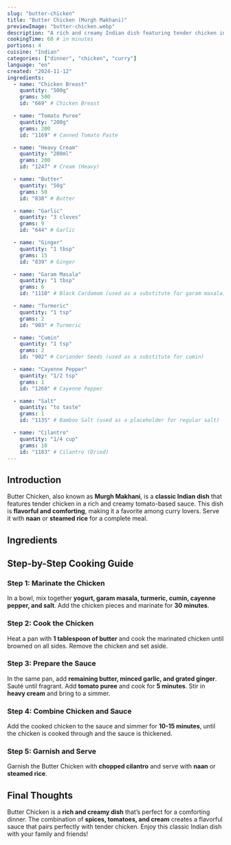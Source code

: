 ```yaml
---
slug: "butter-chicken"
title: "Butter Chicken (Murgh Makhani)"
previewImage: "butter-chicken.webp"
description: "A rich and creamy Indian dish featuring tender chicken in a spiced tomato and butter sauce, served with naan or rice."
cookingTime: 60 # in minutes
portions: 4
cuisine: "Indian"
categories: ["dinner", "chicken", "curry"]
language: "en"
created: "2024-11-12"
ingredients:
  - name: "Chicken Breast"
    quantity: "500g"
    grams: 500
    id: "669" # Chicken Breast

  - name: "Tomato Puree"
    quantity: "200g"
    grams: 200
    id: "1169" # Canned Tomato Paste

  - name: "Heavy Cream"
    quantity: "200ml"
    grams: 200
    id: "1247" # Cream (Heavy)

  - name: "Butter"
    quantity: "50g"
    grams: 50
    id: "838" # Butter

  - name: "Garlic"
    quantity: "3 cloves"
    grams: 9
    id: "644" # Garlic

  - name: "Ginger"
    quantity: "1 tbsp"
    grams: 15
    id: "839" # Ginger

  - name: "Garam Masala"
    quantity: "1 tbsp"
    grams: 6
    id: "1110" # Black Cardamom (used as a substitute for garam masala)

  - name: "Turmeric"
    quantity: "1 tsp"
    grams: 2
    id: "903" # Turmeric

  - name: "Cumin"
    quantity: "1 tsp"
    grams: 2
    id: "902" # Coriander Seeds (used as a substitute for cumin)

  - name: "Cayenne Pepper"
    quantity: "1/2 tsp"
    grams: 1
    id: "1260" # Cayenne Pepper

  - name: "Salt"
    quantity: "to taste"
    grams: 1
    id: "1135" # Bamboo Salt (used as a placeholder for regular salt)

  - name: "Cilantro"
    quantity: "1/4 cup"
    grams: 10
    id: "1183" # Cilantro (Dried)
---
```



## Introduction

Butter Chicken, also known as **Murgh Makhani**, is a **classic Indian dish** that features tender chicken in a rich and creamy tomato-based sauce. This dish is **flavorful and comforting**, making it a favorite among curry lovers. Serve it with **naan** or **steamed rice** for a complete meal.

## Ingredients

<IngredientsList
  ingredients={frontmatter.ingredients}
  portions={frontmatter.portions}
/>

## Step-by-Step Cooking Guide

### Step 1: Marinate the Chicken

In a bowl, mix together **yogurt, garam masala, turmeric, cumin, cayenne pepper, and salt**. Add the chicken pieces and marinate for **30 minutes**.

<CookingStep action="mix-white-marinade" />

### Step 2: Cook the Chicken

Heat a pan with **1 tablespoon of butter** and cook the marinated chicken until browned on all sides. Remove the chicken and set aside.

<CookingStep action="frying-pan-meat-poultry-cubes" />

### Step 3: Prepare the Sauce

In the same pan, add **remaining butter, minced garlic, and grated ginger**. Sauté until fragrant. Add **tomato puree** and cook for **5 minutes**. Stir in **heavy cream** and bring to a simmer.

<CookingStep action="stirring-saucePan-tomato" />

### Step 4: Combine Chicken and Sauce

Add the cooked chicken to the sauce and simmer for **10-15 minutes**, until the chicken is cooked through and the sauce is thickened.

<CookingStep action="stewing-poultry-tomato" />

### Step 5: Garnish and Serve

Garnish the Butter Chicken with **chopped cilantro** and serve with **naan** or **steamed rice**.

## Final Thoughts

Butter Chicken is a **rich and creamy dish** that’s perfect for a comforting dinner. The combination of **spices, tomatoes, and cream** creates a flavorful sauce that pairs perfectly with tender chicken. Enjoy this classic Indian dish with your family and friends!

<NutritionFacts ingredients={frontmatter.ingredients} />
